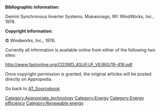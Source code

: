 '''Bibliographic information:'''

Gemini Synchronous Inverter Systems. Mukwonago, WI: WindWorks, Inc., 1978.


'''Copyright information:'''

© Windworks, Inc., 1976.


Currently all information is available online from either of the following two sites:

http://www.fastonline.org/CD3WD_40/JF/JF_VE/BIG/19-418.pdf


Once copyright permission is granted, the original articles will be posted directly on Appropedia.





Go back to [[AT_Sourcebook]]

[[Category:Appropriate_technology]]
[[Category:Energy]]
[[Category:Energy efficiency]]
[[Category:Renewable energy]]